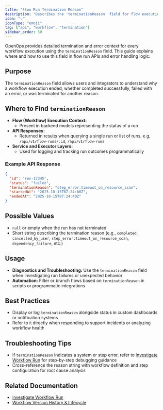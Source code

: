 ```yaml
---
title: "Flow Run Termination Reason"
description: "Describes the 'terminationReason' field for flow executions and how to interpret termination states in OpenOps workflows."
icon: "💡"
iconType: "emoji"
tag: ["api", "workflow", "termination"]
sidebar_order: 50
---
```


OpenOps provides detailed termination and error context for every workflow execution using the `terminationReason` field. This guide explains where and how to use this field in flow run APIs and error handling logic.

## Purpose
The `terminationReason` field allows users and integrators to understand why a workflow execution ended, whether completed successfully, failed with an error, or was terminated for another reason.

## Where to Find `terminationReason`

- **Flow (Workflow) Execution Context:**
  - Present in backend models representing the status of a run
- **API Responses:**
  - Returned in results when querying a single run or list of runs, e.g. `/api/v1/flow-runs/:id`, `/api/v1/flow-runs`
- **Service and Executor Layers:**
  - Used for logging and tracking run outcomes programmatically

### Example API Response

```json
{
  "id": "run-12345",
  "status": "failed",
  "terminationReason": "step_error:timeout_on_resource_scan",
  "startedAt": "2025-10-15T07:24:00Z",
  "endedAt": "2025-10-15T07:24:40Z"
}
```

## Possible Values
- `null` or empty when the run has not terminated
- Short string describing the termination reason (e.g., `completed`, `cancelled_by_user`, `step_error:timeout_on_resource_scan`, `dependency_failure`, etc.)

## Usage
- **Diagnostics and Troubleshooting:** Use the `terminationReason` field when investigating run failures or unexpected behavior
- **Automation:** Filter or branch flows based on `terminationReason` in scripts or programmatic integrations

## Best Practices
- Display or log `terminationReason` alongside status in custom dashboards or notification systems
- Refer to it directly when responding to support incidents or analyzing workflow health

## Troubleshooting Tips
- If `terminationReason` indicates a system or step error, refer to [Investigate Workflow Run](/workflow-management/investigate-workflow-run) for step-by-step debugging guidance
- Cross-reference the reason string with workflow definition and step configuration for root cause analysis

## Related Documentation
- [Investigate Workflow Run](/workflow-management/investigate-workflow-run)
- [Workflow Version History & Lifecycle](/workflow-management/workflow-version-history-lifecycle)

